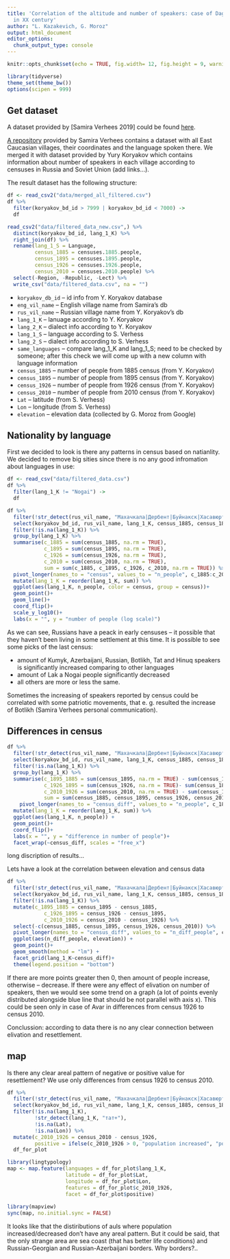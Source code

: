 ```yaml
---
title: 'Correlation of the altitude and number of speakers: case of Daghestan resettlement
  in XX century'
author: "L. Kazakevich, G. Moroz"
output: html_document
editor_options: 
  chunk_output_type: console
---
```


```r
knitr::opts_chunk$set(echo = TRUE, fig.width= 12, fig.height = 9, warning = FALSE, message = FALSE)
```

```r
library(tidyverse)
theme_set(theme_bw())
options(scipen = 999)
```


## Get dataset

A dataset provided by [Samira Verhees 2019] could be found [here](https://github.com/sverhees/master_villages). 

[A repository](https://github.com/sverhees/master_villages) provided by Samira Verhees contains a dataset with all East Caucasian villages, their coordinates and the language spoken there. We merged it with dataset provided by Yury Koryakov which contains information about number of speakers in each village according to censuses in Russia and Soviet Union (add links...).

The result dataset has the following structure:

```r
df <- read_csv2("data/merged_all_filtered.csv")
df %>% 
  filter(koryakov_bd_id > 7999 | koryakov_bd_id < 7000) ->
  df

read_csv2("data/filtered_data_new.csv",) %>% 
  distinct(koryakov_bd_id, lang_1_K) %>% 
  right_join(df) %>%  
  rename(lang_1_S = Language,
         census_1885 = censuses.1885.people,
         census_1895 = censuses.1895.people,
         census_1926 = censuses.1926.people,
         census_2010 = censuses.2010.people) %>% 
  select(-Region, -Republic, -Lect) %>% 
  write_csv("data/filtered_data.csv", na = "")
```

* `koryakov_db_id` -- id info from Y. Koryakov database
* `eng_vil_name` -- English village name from Samira's db
* `rus_vil_name` -- Russian village name from Y. Koryakov's db
* `lang_1_K` -- lanuage according to Y. Koryakov
* `lang_2_K` -- dialect info according to Y. Koryakov
* `lang_1_S` -- language according to S. Verhess
* `lang_2_S` -- dialect info according to S. Verhess
* `same_languages` -- compare  lang_1_K and lang_1_S; need to be checked by someone; after this check we will come up with a new column with language information
* `census_1885` -- number of people from 1885 census (from Y. Koryakov)
* `census_1895` -- number of people from 1895 census (from Y. Koryakov)
* `census_1926` -- number of people from 1926 census (from Y. Koryakov)
* `census_2010` -- number of people from 2010 census (from Y. Koryakov)
* `Lat` -- latitude (from S. Verhess)
* `Lon` -- longitude (from S. Verhess)
* `elevation` -- elevation data (collected by G. Moroz from Google)

## Nationality by language

First we decided to look is there any patterns in census based on natianlity. We decided to remove big sities since there is no any good infromation about languages in use:

```r
df <- read_csv("data/filtered_data.csv")
df %>% 
  filter(lang_1_K != "Nogai") ->
  df

df %>% 
  filter(!str_detect(rus_vil_name, "Махачкала|Дербент|Буйнакск|Хасавюрт|Каспийск|Избербаш|Кизляр|Кизилюрт|Дагестанские Огни|Южно-Сухокумск")) %>%  # remove big cities
  select(koryakov_bd_id, rus_vil_name, lang_1_K, census_1885, census_1895, census_1926, census_2010) %>% 
  filter(!is.na(lang_1_K)) %>% 
  group_by(lang_1_K) %>% 
  summarise(c_1885 = sum(census_1885, na.rm = TRUE),
            c_1895 = sum(census_1895, na.rm = TRUE),
            c_1926 = sum(census_1926, na.rm = TRUE),
            c_2010 = sum(census_2010, na.rm = TRUE),
            sum = sum(c_1885, c_1895, c_1926, c_2010, na.rm = TRUE)) %>% 
  pivot_longer(names_to = "census", values_to = "n_people", c_1885:c_2010) %>% 
  mutate(lang_1_K = reorder(lang_1_K, sum)) %>% 
  ggplot(aes(lang_1_K, n_people, color = census, group = census))+
  geom_point()+
  geom_line()+
  coord_flip()+
  scale_y_log10()+
  labs(x = "", y = "number of people (log scale)")
```

As we can see, Russians have a peack in early censuses -- it possible that they haven't been living in some settlement at this time. It is possible to see some picks of the last census:

* amount of Kumyk, Azerbaijani, Russian, Botlikh, Tat and Hinuq speakers is significantly increased comparing to other languages
* amount of Lak a Nogai people significantly decreased
* all others are more or less the same.

Sometimes the increasing of speakers reported by census could be correlated with some patriotic movements, that e. g. resulted the increase of Botlikh (Samira Verhees personal communication).

## Differences in census
```r
df %>% 
  filter(!str_detect(rus_vil_name, "Махачкала|Дербент|Буйнакск|Хасавюрт|Каспийск|Избербаш|Кизляр|Кизилюрт|Дагестанские Огни|Южно-Сухокумск")) %>%  # remove big cities
  select(koryakov_bd_id, rus_vil_name, lang_1_K, census_1885, census_1895, census_1926, census_2010) %>% 
  filter(!is.na(lang_1_K)) %>% 
  group_by(lang_1_K) %>% 
  summarise(c_1895_1885 = sum(census_1895, na.rm = TRUE) - sum(census_1885, na.rm = TRUE),
            c_1926_1895 = sum(census_1926, na.rm = TRUE)- sum(census_1895, na.rm = TRUE),
            c_2010_1926 = sum(census_2010, na.rm = TRUE) - sum(census_1926, na.rm = TRUE),
            sum = sum(census_1885, census_1895, census_1926, census_2010, na.rm = TRUE)) %>% 
    pivot_longer(names_to = "census_diff", values_to = "n_people", c_1895_1885:c_2010_1926) %>% 
  mutate(lang_1_K = reorder(lang_1_K, sum)) %>% 
  ggplot(aes(lang_1_K, n_people)) +
  geom_point()+
  coord_flip()+
  labs(x = "", y = "difference in number of people")+
  facet_wrap(~census_diff, scales = "free_x")
```

long discription of results...

Lets have a look at the correlation between elevation and census data

```r
df %>% 
  filter(!str_detect(rus_vil_name, "Махачкала|Дербент|Буйнакск|Хасавюрт|Каспийск|Избербаш|Кизляр|Кизилюрт|Дагестанские Огни|Южно-Сухокумск")) %>%  # remove big cities
  select(koryakov_bd_id, rus_vil_name, lang_1_K, census_1885, census_1895, census_1926, census_2010, elevation) %>% 
  filter(!is.na(lang_1_K)) %>% 
  mutate(c_1895_1885 = census_1895 - census_1885,
            c_1926_1895 = census_1926 - census_1895,
            c_2010_1926 = census_2010 - census_1926) %>% 
  select(-c(census_1885, census_1895, census_1926, census_2010)) %>% 
  pivot_longer(names_to = "census_diff", values_to = "n_diff_people", c_1895_1885:c_2010_1926)  %>% 
  ggplot(aes(n_diff_people, elevation)) +
  geom_point()+
  geom_smooth(method = "lm") +
  facet_grid(lang_1_K~census_diff)+
  theme(legend.position = "bottom")
```

If there are more points greater then 0, then amount of people increase, otherwise -- decrease. If there were any effect of elivation on number of speakers, then we would see some trend on a graph (a lot of points evenly distributed alongside blue line that should be not parallel with axis x). This could be seen only in case of Avar in differences from census 1926 to census 2010.

Conclussion: according to data there is no any clear connection between elivation and resettlement.

## map

Is there any clear areal pattern of negative or positive value for resettlement? We use only differences from census 1926 to census 2010.

```r
df %>% 
  filter(!str_detect(rus_vil_name, "Махачкала|Дербент|Буйнакск|Хасавюрт|Каспийск|Избербаш|Кизляр|Кизилюрт|Дагестанские Огни|Южно-Сухокумск")) %>%  # remove big cities
  select(koryakov_bd_id, rus_vil_name, lang_1_K, census_1885, census_1895, census_1926, census_2010, elevation, Lat, Lon) %>% 
  filter(!is.na(lang_1_K),
         !str_detect(lang_1_K, "тат+"),
         !is.na(Lat),
         !is.na(Lon)) %>% 
  mutate(c_2010_1926 = census_2010 - census_1926,
         positive = ifelse(c_2010_1926 > 0, "population increased", "population decreased")) ->
  df_for_plot

library(lingtypology)
map <- map.feature(languages = df_for_plot$lang_1_K,
                   latitude = df_for_plot$Lat,
                   longitude = df_for_plot$Lon,
                   features = df_for_plot$c_2010_1926,
                   facet = df_for_plot$positive)
  
library(mapview)
sync(map, no.initial.sync = FALSE)
```

It looks like that the distiributions of auls where population increased/decreased don't have any areal pattern. But it could be said, that the only strange area are sea coast (that has better life conditions) and Russian-Georgian and Russian-Azerbaijani borders. Why borders?..